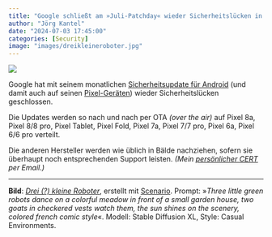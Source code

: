 ```yaml
---
title: "Google schließt am »Juli-Patchday« wieder Sicherheitslücken in Android"
author: "Jörg Kantel"
date: "2024-07-03 17:45:00"
categories: [Security]
image: "images/dreikleineroboter.jpg"
---
```


[![](images/dreikleineroboter-b.jpg)](https://www.flickr.com/photos/schockwellenreiter/53832749966/)

Google hat mit seinem monatlichen [Sicherheitsupdate für Android](https://source.android.com/docs/security/bulletin/2024-07-01?hl=de) (und damit auch auf seinen [Pixel-Geräten](https://source.android.com/docs/security/bulletin/pixel/2024-07-01?hl=de)) wieder  Sicherheitslücken geschlossen.

Die Updates werden so nach und nach per OTA *(over the air)* auf Pixel 8a, Pixel 8/8 pro, Pixel Tablet, Pixel Fold, Pixel 7a, Pixel 7/7 pro, Pixel 6a, Pixel 6/6 pro verteilt.

Die anderen Hersteller werden wie üblich in Bälde nachziehen, sofern sie überhaupt noch entsprechenden Support leisten. *(Mein [persönlicher CERT](http://www.gwdg.de/~mreiman1/) per Email.)*

---

**Bild**: *[Drei (?) kleine Roboter](https://www.flickr.com/photos/schockwellenreiter/53832749966/)*, erstellt mit [Scenario](http://cognitiones.kantel-chaos-team.de/technikgeschichte/rechnerundnetze/scenario.html). Prompt: »*Three little green robots dance on a colorful meadow in front of a small garden house, two goats in checkered vests watch them, the sun shines on the scenery, colored french comic style*«. Modell: Stable Diffusion XL, Style: Casual Environments.